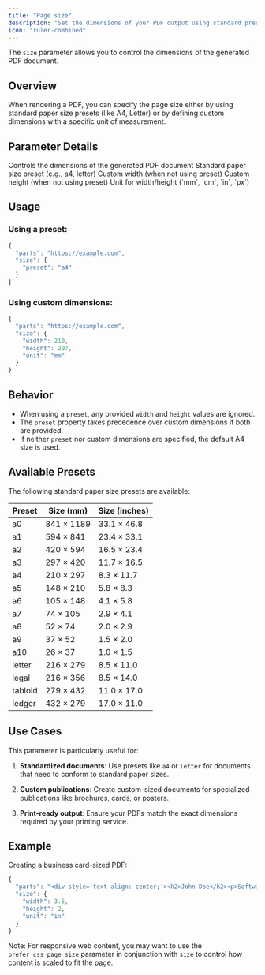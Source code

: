 ```yaml
---
title: "Page size"
description: "Set the dimensions of your PDF output using standard presets or custom sizes"
icon: "ruler-combined"
---
```


The `size` parameter allows you to control the dimensions of the generated PDF document.

## Overview

When rendering a PDF, you can specify the page size either by using standard paper size presets (like A4, Letter) or by defining custom dimensions with a specific unit of measurement.

## Parameter Details

<ResponseField name="size" type="object" default='{ "preset": "a4" }'>
  Controls the dimensions of the generated PDF document
  <Expandable title="Properties">
    <ResponseField name="preset" type="enum<string>">
      Standard paper size preset (e.g., a4, letter)
    </ResponseField>
    <ResponseField name="width" type="number">
      Custom width (when not using preset)
    </ResponseField>
    <ResponseField name="height" type="number">
      Custom height (when not using preset)
    </ResponseField>
    <ResponseField name="unit" type="enum<string>" default="mm">
      Unit for width/height (`mm`, `cm`, `in`, `px`)
    </ResponseField>
  </Expandable>
</ResponseField>

## Usage

### Using a preset:

```javascript
{
  "parts": "https://example.com",
  "size": {
    "preset": "a4"
  }
}
```

### Using custom dimensions:

```javascript
{
  "parts": "https://example.com",
  "size": {
    "width": 210,
    "height": 297,
    "unit": "mm"
  }
}
```

## Behavior

- When using a `preset`, any provided `width` and `height` values are ignored.
- The `preset` property takes precedence over custom dimensions if both are provided.
- If neither `preset` nor custom dimensions are specified, the default A4 size is used.

## Available Presets

The following standard paper size presets are available:

| Preset | Size (mm) | Size (inches) |
|--------|-----------|---------------|
| a0 | 841 × 1189 | 33.1 × 46.8 |
| a1 | 594 × 841 | 23.4 × 33.1 |
| a2 | 420 × 594 | 16.5 × 23.4 |
| a3 | 297 × 420 | 11.7 × 16.5 |
| a4 | 210 × 297 | 8.3 × 11.7 |
| a5 | 148 × 210 | 5.8 × 8.3 |
| a6 | 105 × 148 | 4.1 × 5.8 |
| a7 | 74 × 105 | 2.9 × 4.1 |
| a8 | 52 × 74 | 2.0 × 2.9 |
| a9 | 37 × 52 | 1.5 × 2.0 |
| a10 | 26 × 37 | 1.0 × 1.5 |
| letter | 216 × 279 | 8.5 × 11.0 |
| legal | 216 × 356 | 8.5 × 14.0 |
| tabloid | 279 × 432 | 11.0 × 17.0 |
| ledger | 432 × 279 | 17.0 × 11.0 |

## Use Cases

This parameter is particularly useful for:

1. **Standardized documents**: Use presets like `a4` or `letter` for documents that need to conform to standard paper sizes.

2. **Custom publications**: Create custom-sized documents for specialized publications like brochures, cards, or posters.

3. **Print-ready output**: Ensure your PDFs match the exact dimensions required by your printing service.

## Example

Creating a business card-sized PDF:

```javascript
{
  "parts": "<div style='text-align: center;'><h2>John Doe</h2><p>Software Engineer</p><p>john@example.com</p></div>",
  "size": {
    "width": 3.5,
    "height": 2,
    "unit": "in"
  }
}
```

Note: For responsive web content, you may want to use the `prefer_css_page_size` parameter in conjunction with `size` to control how content is scaled to fit the page. 